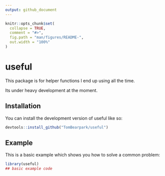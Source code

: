 ```yaml
---
output: github_document
---
```


<!-- README.md is generated from README.Rmd. Please edit that file -->

```r
knitr::opts_chunk$set(
  collapse = TRUE,
  comment = "#>",
  fig.path = "man/figures/README-",
  out.width = "100%"
)
```

# useful

<!-- badges: start -->
<!-- badges: end -->

This package is for helper functions I end up using all the time. 

Its under heavy development at the moment. 

## Installation

You can install the development version of useful like so:

``` r
devtools::install_github("TomBearpark/useful")
```

## Example

This is a basic example which shows you how to solve a common problem:

```r
library(useful)
## basic example code
```

